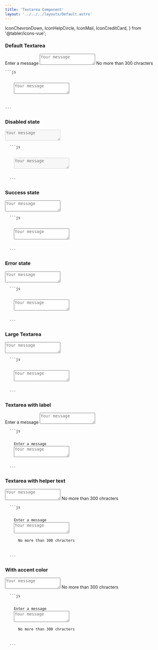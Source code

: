 ```yaml
---
title: 'Textarea Component'
layout: '../../../layouts/Default.astro'
---
```


  IconChevronDown,
  IconHelpCircle,
  IconMail,
  IconCreditCard,
} from '@tabler/icons-vue';

### Default Textarea

<Preview>
  <div class='textarea max-w-xs mx-auto'>
    <label class='label'>Enter a message</label>
    <textarea placeholder='Your message'></textarea>
     <label class='helper'>
      <span>No more than 300 chracters</span>
    </label>
  </div>
</Preview>
<Code>
```js
<div class='input max-w-xs mx-auto'>
  <span>
    <textarea placeholder='Your message'></textarea>
  </span>

</div>
```
</Code>

### Disabled state

<Preview>
  <div class='textarea max-w-xs mx-auto'>
    <textarea disabled='true' placeholder='Your message'></textarea>
  </div>
</Preview>
<Code>
  ```js
  <div class='textarea'>
    <textarea disabled='true' placeholder='Your message'></textarea>
  </div>
  ```
</Code>

### Success state

<Preview>
  <div class='textarea max-w-xs mx-auto'>
    <textarea class='success' placeholder='Your message'></textarea>
  </div>
</Preview>
<Code>
  ```js
  <div class='textarea'>
    <textarea class='success' placeholder='Your message'></textarea>
  </div>
  ```
</Code>

### Error state

<Preview>
  <div class='textarea max-w-xs mx-auto'>
    <textarea class='error' placeholder='Your message'></textarea>
  </div>
</Preview>
<Code>
  ```js
  <div class='textarea'>
    <textarea class='error' placeholder='Your message'></textarea>
  </div>
  ```
</Code>

### Large Textarea

<Preview>
  <div class='textarea textarea-large max-w-xs mx-auto'>
    <textarea placeholder='Your message'></textarea>
  </div>
</Preview>
<Code>
  ```js
  <div class='textarea textarea-large'>
    <textarea placeholder='Your message'></textarea>
  </div>
  ```
</Code>

### Textarea with label

<Preview>
  <div class='textarea max-w-xs mx-auto'>
    <label class='label'>Enter a message</label>
    <textarea placeholder='Your message'></textarea>
  </div>
</Preview>
<Code>
  ```js
  <div class='textarea'>
    <label class='label'>Enter a message</label>
    <textarea placeholder='Your message'></textarea>
  </div>
  ```
</Code>

### Textarea with helper text

<Preview>
  <div class='textarea max-w-xs mx-auto'>
    <textarea placeholder='Your message'></textarea>
    <label class='helper'>
      <span>No more than 300 chracters</span>
    </label>
  </div>
</Preview>
<Code>
  ```js
  <div class='textarea'>
    <label class='label'>Enter a message</label>
    <textarea placeholder='Your message'></textarea>
    <label class='helper'>
      <span>No more than 300 chracters</span>
    </label>
  </div>
  ```
</Code>

### With accent color

<Preview>
  <div class='textarea textarea-orange max-w-xs mx-auto'>
    <textarea placeholder='Your message'></textarea>
    <label class='helper'>
      <span>No more than 300 chracters</span>
    </label>
  </div>
</Preview>
<Code>
  ```js
  <div class='textarea'>
    <label class='label'>Enter a message</label>
    <textarea placeholder='Your message'></textarea>
    <label class='helper'>
      <span>No more than 300 chracters</span>
    </label>
  </div>
  ```
</Code>
